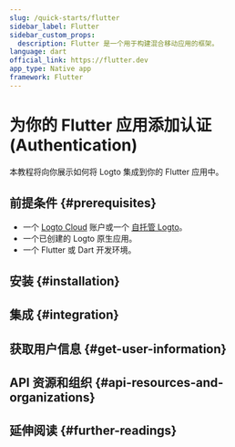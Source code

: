 ```yaml
---
slug: /quick-starts/flutter
sidebar_label: Flutter
sidebar_custom_props:
  description: Flutter 是一个用于构建混合移动应用的框架。
language: dart
official_link: https://flutter.dev
app_type: Native app
framework: Flutter
---
```




# 为你的 Flutter 应用添加认证 (Authentication)

本教程将向你展示如何将 Logto 集成到你的 Flutter 应用中。

<Tip />

## 前提条件 \{#prerequisites}

- 一个 [Logto Cloud](https://cloud.logto.io) 账户或一个 [自托管 Logto](/introduction/set-up-logto-oss)。
- 一个已创建的 Logto 原生应用。
- 一个 Flutter 或 Dart 开发环境。

## 安装 \{#installation}

<Installation />

<Dependency />

## 集成 \{#integration}

<Integration />

## 获取用户信息 \{#get-user-information}

<GetUserInfo />

## API 资源和组织 \{#api-resources-and-organizations}

<ApiResources />

<Organization />

## 延伸阅读 \{#further-readings}

<FurtherReadings />
